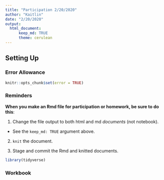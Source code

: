 ```yaml
---
title: "Participation 2/20/2020"
author: "Kaitlin"
date: "2/20/2020"
output:
  html_document:
      keep_md: TRUE
      theme: cerulean
---
```


## Setting Up

### Error Allowance

<!---The following chunk allows errors when knitting--->
```r
knitr::opts_chunk$set(error = TRUE)
```

### Reminders
**When you make an Rmd file for participation or homework, be sure to do this**:

1. Change the file output to both html and md _documents_ (not notebook).
  - See the `keep_md: TRUE` argument above.

2. `knit` the document. 

3. Stage and commit the Rmd and knitted documents.

```r
library(tidyverse)
```

### Workbook

